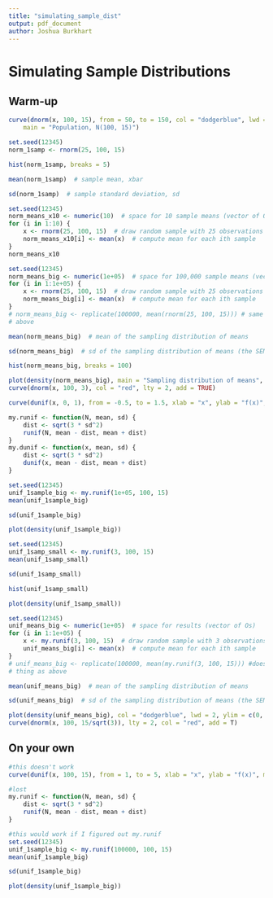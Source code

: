 ```yaml
---
title: "simulating_sample_dist"
output: pdf_document
author: Joshua Burkhart
---
```


Simulating Sample Distributions
===============================

Warm-up
-------

```r
curve(dnorm(x, 100, 15), from = 50, to = 150, col = "dodgerblue", lwd = 2, ylab = "density", 
    main = "Population, N(100, 15)")
```

```r
set.seed(12345)
norm_1samp <- rnorm(25, 100, 15)
```

```r
hist(norm_1samp, breaks = 5)
```

```r
mean(norm_1samp)  # sample mean, xbar
```

```r
sd(norm_1samp)  # sample standard deviation, sd
```

```r
set.seed(12345)
norm_means_x10 <- numeric(10)  # space for 10 sample means (vector of Os)
for (i in 1:10) {
    x <- rnorm(25, 100, 15)  # draw random sample with 25 observations each
    norm_means_x10[i] <- mean(x)  # compute mean for each ith sample
}
norm_means_x10
```

```r
set.seed(12345)
norm_means_big <- numeric(1e+05)  # space for 100,000 sample means (vector of Os)
for (i in 1:1e+05) {
    x <- rnorm(25, 100, 15)  # draw random sample with 25 observations each
    norm_means_big[i] <- mean(x)  # compute mean for each ith sample
}
# norm_means_big <- replicate(100000, mean(rnorm(25, 100, 15))) # same as
# above
```

```r
mean(norm_means_big)  # mean of the sampling distribution of means
```

```r
sd(norm_means_big)  # sd of the sampling distribution of means (the SEM)
```

```r
hist(norm_means_big, breaks = 100)
```

```r
plot(density(norm_means_big), main = "Sampling distribution of means", col = "dodgerblue")
curve(dnorm(x, 100, 3), col = "red", lty = 2, add = TRUE)
```

```r
curve(dunif(x, 0, 1), from = -0.5, to = 1.5, xlab = "x", ylab = "f(x)", main = "Uniform(0, 1)")
```

```r
my.runif <- function(N, mean, sd) {
    dist <- sqrt(3 * sd^2)
    runif(N, mean - dist, mean + dist)
}
my.dunif <- function(x, mean, sd) {
    dist <- sqrt(3 * sd^2)
    dunif(x, mean - dist, mean + dist)
}
```

```r
set.seed(12345)
unif_1sample_big <- my.runif(1e+05, 100, 15)
mean(unif_1sample_big)
```

```r
sd(unif_1sample_big)
```

```r
plot(density(unif_1sample_big))
```

```r
set.seed(12345)
unif_1samp_small <- my.runif(3, 100, 15)
mean(unif_1samp_small)
```

```r
sd(unif_1samp_small)
```

```r
hist(unif_1samp_small)
```

```r
plot(density(unif_1samp_small))
```

```r
set.seed(12345)
unif_means_big <- numeric(1e+05)  # space for results (vector of Os)
for (i in 1:1e+05) {
    x <- my.runif(3, 100, 15)  # draw random sample with 3 observations each
    unif_means_big[i] <- mean(x)  # compute mean for each ith sample
}
# unif_means_big <- replicate(100000, mean(my.runif(3, 100, 15))) #does same
# thing as above
```

```r
mean(unif_means_big)  # mean of the sampling distribution of means
```

```r
sd(unif_means_big)  # sd of the sampling distribution of means (the SEM)
```

```r
plot(density(unif_means_big), col = "dodgerblue", lwd = 2, ylim = c(0, 0.045))
curve(dnorm(x, 100, 15/sqrt(3)), lty = 2, col = "red", add = T)
```

On your own
-----------

```r
#this doesn't work
curve(dunif(x, 100, 15), from = 1, to = 5, xlab = "x", ylab = "f(x)", main = "Uniform(100, 15)")
```

```r
#lost
my.runif <- function(N, mean, sd) {
    dist <- sqrt(3 * sd^2)
    runif(N, mean - dist, mean + dist)
}
```

```r
#this would work if I figured out my.runif
set.seed(12345)
unif_1sample_big <- my.runif(100000, 100, 15)
mean(unif_1sample_big)
```

```r
sd(unif_1sample_big)
```

```r
plot(density(unif_1sample_big))
```

